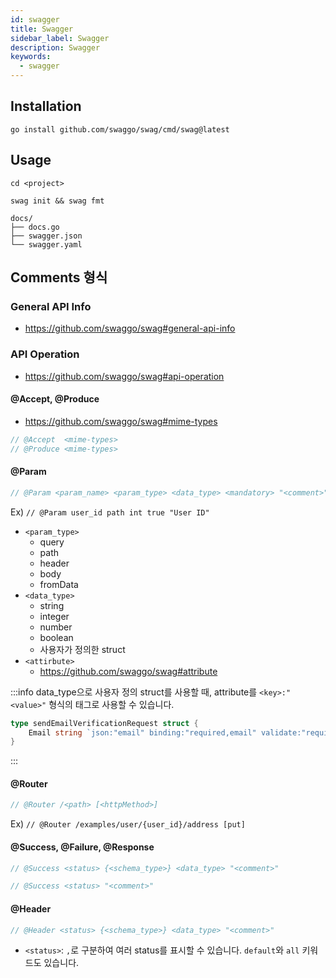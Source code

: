 ```yaml
---
id: swagger
title: Swagger
sidebar_label: Swagger
description: Swagger
keywords:
  - swagger
---
```


## Installation

```shell
go install github.com/swaggo/swag/cmd/swag@latest
```

## Usage

```shell
cd <project>
```

```shell
swag init && swag fmt
```

```shell
docs/
├── docs.go
├── swagger.json
└── swagger.yaml
```

## Comments 형식

### General API Info

- https://github.com/swaggo/swag#general-api-info

### API Operation

- https://github.com/swaggo/swag#api-operation

#### @Accept, @Produce

- https://github.com/swaggo/swag#mime-types

```go
// @Accept  <mime-types>
// @Produce <mime-types>
```

#### @Param

```go
// @Param <param_name> <param_type> <data_type> <mandatory> "<comment>" [<attribute>]
```

Ex) `// @Param user_id path int true "User ID"`

- `<param_type>`
  - query
  - path
  - header
  - body
  - fromData
- `<data_type>`
  - string
  - integer
  - number
  - boolean
  - 사용자가 정의한 struct
- `<attirbute>`
  - https://github.com/swaggo/swag#attribute

:::info
data_type으로 사용자 정의 struct를 사용할 때, attribute를 `<key>:"<value>"` 형식의 태그로 사용할 수 있습니다.

```go
type sendEmailVerificationRequest struct {
	Email string `json:"email" binding:"required,email" validate:"required" format:"email"`
}
```

:::

#### @Router

```go
// @Router /<path> [<httpMethod>]
```

Ex) `// @Router /examples/user/{user_id}/address [put]`

#### @Success, @Failure, @Response

```go
// @Success <status> {<schema_type>} <data_type> "<comment>"
```

```go
// @Success <status> "<comment>"
```

#### @Header

```go
// @Header <status> {<schema_type>} <data_type> "<comment>"
```

- `<status>`: `,`로 구분하여 여러 status를 표시할 수 있습니다. `default`와 `all` 키워드도 있습니다.
